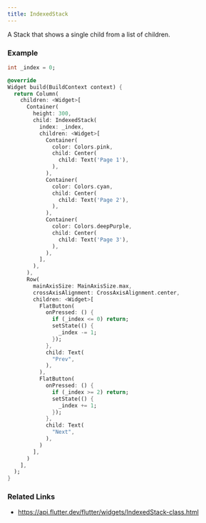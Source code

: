 ```yaml
---
title: IndexedStack
---
```


A Stack that shows a single child from a list of children.

### Example

```dart liveslice=IndexedStack
int _index = 0;

@override
Widget build(BuildContext context) {
  return Column(
    children: <Widget>[
      Container(
        height: 300,
        child: IndexedStack(
          index: _index,
          children: <Widget>[
            Container(
              color: Colors.pink,
              child: Center(
                child: Text('Page 1'),
              ),
            ),
            Container(
              color: Colors.cyan,
              child: Center(
                child: Text('Page 2'),
              ),
            ),
            Container(
              color: Colors.deepPurple,
              child: Center(
                child: Text('Page 3'),
              ),
            ),
          ],
        ),
      ),
      Row(
        mainAxisSize: MainAxisSize.max,
        crossAxisAlignment: CrossAxisAlignment.center,
        children: <Widget>[
          FlatButton(
            onPressed: () {
              if (_index <= 0) return;
              setState(() {
                _index -= 1;
              });
            },
            child: Text(
              "Prev",
            ),
          ),
          FlatButton(
            onPressed: () {
              if (_index >= 2) return;
              setState(() {
                _index += 1;
              });
            },
            child: Text(
              "Next",
            ),
          )
        ],
      )
    ],
  );
}
```

### Related Links
- https://api.flutter.dev/flutter/widgets/IndexedStack-class.html
